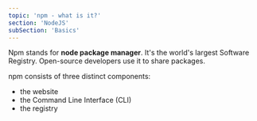 ```yaml
---
topic: 'npm - what is it?'
section: 'NodeJS'
subSection: 'Basics'
---
```


<LearnSectionHeader topic={topic} />

<LearnSectionContent>
  Npm stands for <strong>node package manager</strong>. It's the world's largest
  Software Registry. Open-source developers use it to share packages.

npm consists of three distinct components:

- the website
- the Command Line Interface (CLI)
- the registry

</LearnSectionContent>

